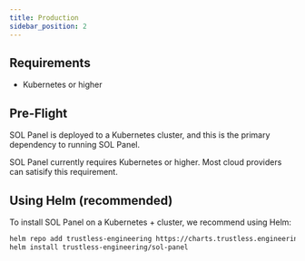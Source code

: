 ```yaml
---
title: Production
sidebar_position: 2
---
```



## Requirements

- Kubernetes <RequiredVersion component="kubernetes" /> or higher

## Pre-Flight

SOL Panel is deployed to a Kubernetes cluster, and this is the primary dependency to running SOL Panel.

SOL Panel currently requires Kubernetes <RequiredVersion component="kubernetes" /> or higher. Most cloud providers can satisify this requirement.

## Using Helm (recommended)

To install SOL Panel on a Kubernetes <RequiredVersion component="kubernetes" />+ cluster, we recommend using Helm:

```bash
helm repo add trustless-engineering https://charts.trustless.engineering
helm install trustless-engineering/sol-panel
```
